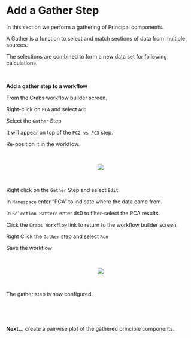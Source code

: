 # Add a Gather Step

In this section we perform a gathering of Principal components.

A Gather is a function to select and match sections of data from multiple sources. 

The selections are combined to form a new data set for following calculations.

\

__Add a gather step to a workflow__

From the Crabs workflow builder screen.

Right-click on `PCA` and select `Add`

Select the `Gather` Step

It will appear on top of the `PC2 vs PC3` step. 

Re-position it in the workflow.

\

<center><img src="images/1001_gather_add.gif"></center>

\

Right click on the `Gather` Step and select `Edit`

In `Namespace` enter "PCA" to indicate where the data came from.

In `Selection Pattern` enter ds0 to filter-select the PCA results.

Click the `Crabs Workflow` link to return to the workflow builder screen.

Right Click the `Gather` step and select `Run`

Save the workflow

\

<center><img src="images/1002_gather_select.gif"></center>

\

The gather step is now configured.

\

\

__Next...__ create a pairwise plot of the gathered principle components.